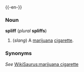 {{-en-}}
===Noun===
'''spliff''' (''plural'' '''spliffs''')

#(''slang'') A [[marijuana]] [[cigarette]].

===Synonyms===
''See'' [[WikiSaurus:marijuana cigarette]]